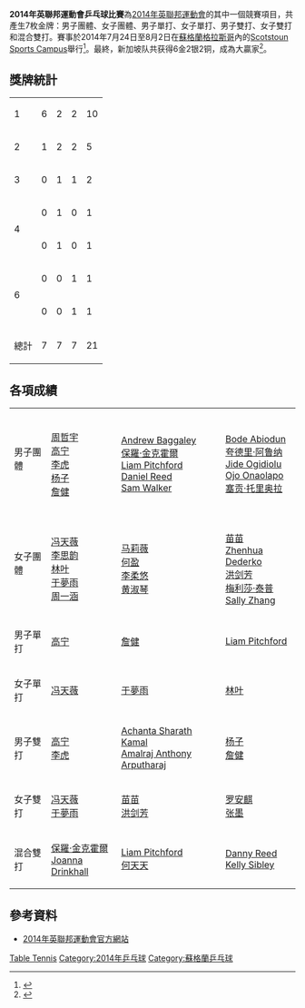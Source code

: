 '''2014年英聯邦運動會乒乓球比賽'''為[[2014年英聯邦運動會|2014年英聯邦運動會]]的其中一個競賽項目，共產生7枚金牌：男子團體、女子團體、男子單打、女子單打、男子雙打、女子雙打和混合雙打。賽事於2014年7月24日至8月2日在[[蘇格蘭|蘇格蘭]][[格拉斯哥|格拉斯哥]]內的[[Scotstoun_Sports_Campus|Scotstoun Sports Campus]]舉行<ref>{{cite web|title=TABLE TENNIS|url=http://www.glasgow2014.com/your-games/sports/table-tennis|publisher=Glasgow 2014 Ltd.|accessdate=2014-08-03|archive-date=2014-08-10|archive-url=https://web.archive.org/web/20140810121929/http://www.glasgow2014.com/your-games/sports/table-tennis|dead-url=no}}</ref>。最終，新加坡队共获得6金2银2铜，成為大贏家<ref>{{cite news|title=乒乓队共运会共获6金2银2铜|url=http://www.zaobao.com.sg/realtime/singapore/story20140803-373208|newspaper=联合早报|date=2014-08-03|accessdate=2014-08-03|archive-date=2014-08-03|archive-url=https://web.archive.org/web/20140803195151/http://www.zaobao.com.sg/realtime/singapore/story20140803-373208|dead-url=no}}</ref>。

== 獎牌統計 ==
{| {{RankedMedalTable|class=wikitable sortable}}
|-
| 1 ||align=left|{{SIN}} || 6 || 2 || 2 || 10
|-
| 2 ||align=left|{{ENG}} || 1 || 2 || 2 || 5
|-
| 3 ||align=left|{{AUS}} || 0 || 1 || 1 || 2
|-
|rowspan=2| 4 ||align=left|{{IND}} || 0 || 1 || 0 || 1
|-
|align=left|{{MAS}} || 0 || 1 || 0 || 1
|-
|rowspan=2|  6  ||align=left|{{CAN}} || 0 || 0 || 1 || 1
|-
|align=left|{{NGR}} || 0 || 0 || 1 || 1
|- class="sortbottom"
!colspan=2| 總計 || 7 || 7 || 7 || 21
|}
<small>{{legend|#ccccff|主辦國家|border=solid 1px #AAAAAA}}</small>

==各項成績==
{| {{MedalistTable|type=項目|columns=1|labelwidth=100px|style=font-size:small;}}
|-
|男子團體
|{{SIN}}<br/>[[周哲宇|周哲宇]]<br/>[[高宁|高宁]]<br/>[[李虎_(乒乓球运动员)|李虎]]<br/>[[杨子_(乒乓球运动员)|杨子]]<br/>[[詹健|詹健]]
|{{ENG}}<br/>[[Andrew_Baggaley|Andrew Baggaley]]<br>[[保羅·金克霍爾|保羅·金克霍爾]]<br>[[Liam_Pitchford|Liam Pitchford]]<br>[[Daniel_Reed|Daniel Reed]]<br>[[Sam_Walker|Sam Walker]]
|{{NGR}}<br/>[[Bode_Abiodun|Bode Abiodun]]<br>[[夸德里·阿鲁纳|夸德里·阿鲁纳]]<br>[[Jide_Ogidiolu|Jide Ogidiolu]]<br>[[Ojo_Onaolapo|Ojo Onaolapo]]<br>[[塞贡·托里奥拉|塞贡·托里奥拉]]
|-
|女子團體
|{{SIN}}<br/>[[冯天薇|冯天薇]]<br/>[[李思韵|李思韵]]<br/>[[林叶|林叶]]<br/>[[于夢雨|于夢雨]]<br/>[[周一涵|周一涵]]
|{{MAS}}<br/>[[马莉薇|马莉薇]]<br/>[[何盈|何盈]]<br/>[[李柔悠|李柔悠]]<br/>[[黄淑琴|黄淑琴]] 
|{{AUS}}<br/>[[苗苗_(运动员)|苗苗]]<br/>[[Zhenhua_Dederko|Zhenhua Dederko]]<br/>[[洪剑芳|洪剑芳]]<br/>[[梅利莎·泰普|梅利莎·泰普]]<br/>[[Sally_Zhang|Sally Zhang]]
|-
|男子單打
|{{flagicon|SIN}} [[高宁|高宁]]
|{{flagicon|SIN}} [[詹健|詹健]]
|{{flagicon|ENG}} [[Liam_Pitchford|Liam Pitchford]]
|-
|女子單打
|{{flagicon|SIN}} [[冯天薇|冯天薇]]
|{{flagicon|SIN}} [[于夢雨|于夢雨]]
|{{flagicon|SIN}} [[林叶|林叶]]
|-
|男子雙打
|{{flagicon|SIN}} [[高宁|高宁]]<br/>{{flagicon|SIN}} [[李虎_(乒乓球运动员)|李虎]]
|{{flagicon|IND}} [[Achanta_Sharath_Kamal|Achanta Sharath Kamal]]<br/>{{flagicon|IND}} [[Amalraj_Anthony_Arputharaj|Amalraj Anthony Arputharaj]]
|{{flagicon|SIN}} [[杨子_(乒乓球运动员)|杨子]]<br/>{{flagicon|SIN}} [[詹健|詹健]]
|-
|女子雙打
|{{flagicon|SIN}} [[冯天薇|冯天薇]]<br/>{{flagicon|SIN}} [[于夢雨|于夢雨]]
|{{flagicon|AUS}} [[苗苗_(运动员)|苗苗]]<br/>{{flagicon|AUS}} [[洪剑芳|洪剑芳]]
|{{flagicon|CAN}} [[罗安麒|罗安麒]]<br/>{{flagicon|CAN}} [[张墨|张墨]]
|-
|混合雙打
|{{flagicon|ENG}} [[保羅·金克霍爾|保羅·金克霍爾]]<br/>{{flagicon|ENG}} [[Joanna_Drinkhall|Joanna Drinkhall]]
|{{flagicon|ENG}} [[Liam_Pitchford|Liam Pitchford]]<br/>{{flagicon|ENG}} [[何天天|何天天]]
|{{flagicon|ENG}} [[Danny_Reed|Danny Reed]]<br/>{{flagicon|ENG}} [[Kelly_Sibley|Kelly Sibley]]
|}

== 參考資料 ==
{{Reflist}}
* [http://results.glasgow2014.com/sports/tt/table_tennis.html 2014年英聯邦運動會官方網站]{{Wayback|url=http://results.glasgow2014.com/sports/tt/table_tennis.html |date=20140806191729 }} {{en}}

{{2014年英聯邦運動會項目}}

[[Category:2014年英聯邦運動會比賽項目|Table Tennis]]
[[Category:2014年乒乓球|Category:2014年乒乓球]]
[[Category:蘇格蘭乒乓球|Category:蘇格蘭乒乓球]]
